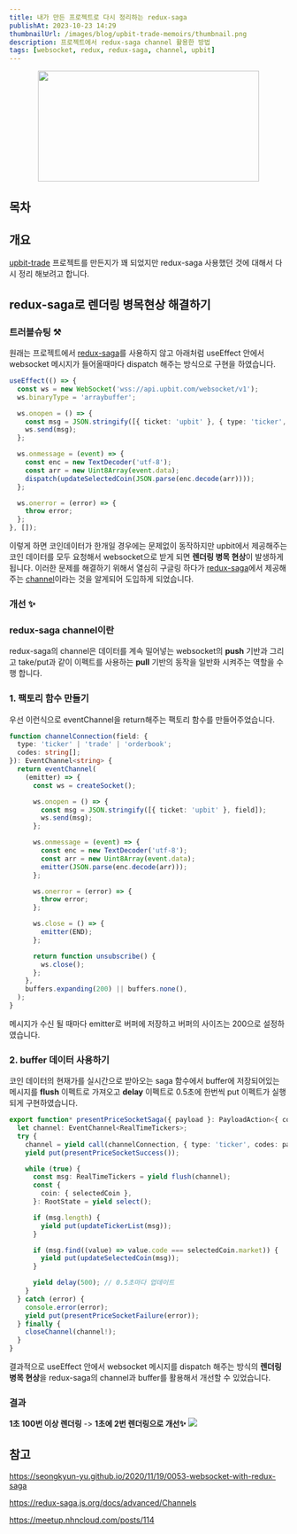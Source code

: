 ```yaml
---
title: 내가 만든 프로젝트로 다시 정리하는 redux-saga
publishAt: 2023-10-23 14:29
thumbnailUrl: /images/blog/upbit-trade-memoirs/thumbnail.png
description: 프로젝트에서 redux-saga channel 활용한 방법
tags: [websocket, redux, redux-saga, channel, upbit]
---
```


<center>
  <img src='/images/blog/upbit-trade-memoirs/thumbnail.png' width='400px' height='200px' />
</center>

## 목차

## 개요

[upbit-trade](https://chuyeonbin.github.io/upbit-trade) 프로젝트를 만든지가 꽤 되었지만 redux-saga 사용했던 것에 대해서 다시 정리 해보려고 합니다.

## redux-saga로 렌더링 병목현상 해결하기

### 트러블슈팅 ⚒️

원래는 프로젝트에서 [redux-saga](https://redux-saga.js.org)를 사용하지 않고 아래처럼 useEffect 안에서 websocket 메시지가 들어올때마다 dispatch 해주는 방식으로 구현을 하였습니다.

```typescript
useEffect(() => {
  const ws = new WebSocket('wss://api.upbit.com/websocket/v1');
  ws.binaryType = 'arraybuffer';

  ws.onopen = () => {
    const msg = JSON.stringify([{ ticket: 'upbit' }, { type: 'ticker', codes: ['KRW-BTC'] }]);
    ws.send(msg);
  };

  ws.onmessage = (event) => {
    const enc = new TextDecoder('utf-8');
    const arr = new Uint8Array(event.data);
    dispatch(updateSelectedCoin(JSON.parse(enc.decode(arr))));
  };

  ws.onerror = (error) => {
    throw error;
  };
}, []);
```

이렇게 하면 코인데이터가 한개일 경우에는 문제없이 동작하지만 upbit에서 제공해주는 코인 데이터를 모두 요청해서 websocket으로 받게 되면 **렌더링 병목 현상**이 발생하게 됩니다. 이러한 문제를 해결하기 위해서 열심히 구글링 하다가 [redux-saga](https://redux-saga.js.org/)에서 제공해주는 [channel](https://redux-saga.js.org/docs/advanced/Channels/)이라는 것을 알게되어 도입하게 되었습니다.

### 개선 ✨

### redux-saga channel이란

redux-saga의 channel은 데이터를 계속 밀어넣는 websocket의 **push** 기반과 그리고 take/put과 같이 이펙트를 사용하는 **pull** 기반의 동작을 일반화 시켜주는 역할을 수행 합니다.

### 1. 팩토리 함수 만들기

우선 이런식으로 eventChannel을 return해주는 팩토리 함수를 만들어주었습니다.

```typescript
function channelConnection(field: {
  type: 'ticker' | 'trade' | 'orderbook';
  codes: string[];
}): EventChannel<string> {
  return eventChannel(
    (emitter) => {
      const ws = createSocket();

      ws.onopen = () => {
        const msg = JSON.stringify([{ ticket: 'upbit' }, field]);
        ws.send(msg);
      };

      ws.onmessage = (event) => {
        const enc = new TextDecoder('utf-8');
        const arr = new Uint8Array(event.data);
        emitter(JSON.parse(enc.decode(arr)));
      };

      ws.onerror = (error) => {
        throw error;
      };

      ws.close = () => {
        emitter(END);
      };

      return function unsubscribe() {
        ws.close();
      };
    },
    buffers.expanding(200) || buffers.none(),
  );
}
```

메시지가 수신 될 때마다 emitter로 버퍼에 저장하고 버퍼의 사이즈는 200으로 설정하였습니다.

### 2. buffer 데이터 사용하기

코인 데이터의 현재가를 실시간으로 받아오는 saga 함수에서 buffer에 저장되어있는 메시지를 **flush** 이펙트로 가져오고 **delay** 이펙트로 0.5초에 한번씩 put 이펙트가 실행되게 구현하였습니다.

```typescript
export function* presentPriceSocketSaga({ payload }: PayloadAction<{ codes: string[] }>) {
  let channel: EventChannel<RealTimeTickers>;
  try {
    channel = yield call(channelConnection, { type: 'ticker', codes: payload.codes });
    yield put(presentPriceSocketSuccess());

    while (true) {
      const msg: RealTimeTickers = yield flush(channel);
      const {
        coin: { selectedCoin },
      }: RootState = yield select();

      if (msg.length) {
        yield put(updateTickerList(msg));
      }

      if (msg.find((value) => value.code === selectedCoin.market)) {
        yield put(updateSelectedCoin(msg));
      }

      yield delay(500); // 0.5초마다 업데이트
    }
  } catch (error) {
    console.error(error);
    yield put(presentPriceSocketFailure(error));
  } finally {
    closeChannel(channel!);
  }
}
```

결과적으로 useEffect 안에서 websocket 메시지를 dispatch 해주는 방식의 **렌더링 병목 현상**을 redux-saga의 channel과 buffer를 활용해서 개선할 수 있었습니다.

### 결과

**1초 100번 이상 렌더링** -> **1초에 2번 렌더링으로 개선✨**
![](/images/blog/upbit-trade-memoirs/1.gif)

## 참고

https://seongkyun-yu.github.io/2020/11/19/0053-websocket-with-redux-saga

https://redux-saga.js.org/docs/advanced/Channels

https://meetup.nhncloud.com/posts/114

```

```
